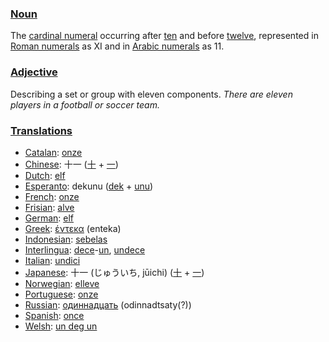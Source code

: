 ===[[Noun]]===
The [[cardinal numeral]] occurring after [[ten]] and before [[twelve]], represented in [[Roman numerals]] as XI and in [[Arabic numerals]] as 11.

===[[Adjective]]===

Describing a set or group with eleven components. ''There are eleven players in a football or soccer team.''

===[[Translation]]s===
*[[Catalan]]: [[onze]]
*[[Chinese]]: 十一 ([[十]] + [[一]])
*[[Dutch]]: [[elf]]
*[[Esperanto]]: dekunu ([[dek]] + [[unu]])
*[[French]]: [[onze]]
*[[Frisian]]: [[alve]]
*[[German]]: [[elf]]
*[[Greek]]: [[έντεκα]] (enteka)
*[[Indonesian]]: [[sebelas]]
*[[Interlingua]]: [[dece]]-[[un]], [[undece]]
*[[Italian]]: [[undici]]
*[[Japanese]]: 十一 (じゅういち, jūichi) ([[十]] + [[一]])
*[[Norwegian]]: [[elleve]]
*[[Portuguese]]: [[onze]]
*[[Russian]]: [[одиннадцать]] (odinnadtsaty(?))
*[[Spanish]]: [[once]]
*[[Welsh]]: [[un deg un]]